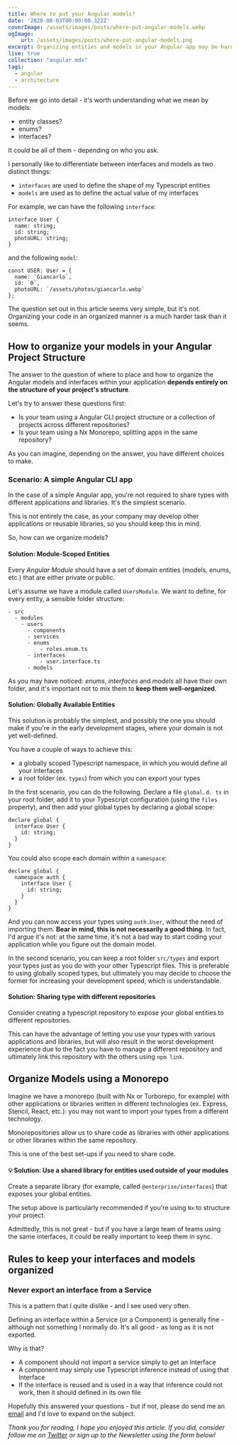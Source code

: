 ```yaml
---
title: Where to put your Angular models?
date: '2020-08-03T00:00:00.322Z'
coverImage: /assets/images/posts/where-put-angular-models.webp
ogImage:
    url: /assets/images/posts/where-put-angular-models.png
excerpt: Organizing entities and models in your Angular app may be hard. This article explains where to put your entities and what mistakes to watch out for
live: true
collection: "angular.mdx"
tags:
  - angular
  - architecture
---
```


Before we go into detail - it's worth understanding what we mean by models:

- entity classes?
- enums?
- interfaces?

It could be all of them - depending on who you ask.

I personally like to differentiate between interfaces and models as two distinct things:

- `interfaces` are used to define the shape of my Typescript entities
- `models` are used as to define the actual value of my interfaces

For example, we can have the following `interface`:

```tsx
interface User {
  name: string;
  id: string;
  photoURL: string;
}
```

and the following `model`:

```tsx
const USER: User = {
  name: `Giancarlo`,
  id: `0`,
  photoURL: `/assets/photos/giancarlo.webp`
};
````

The question set out in this article seems very simple, but it's not.
Organizing your code in an organized manner is a much harder task than it seems.

## How to organize your models in your Angular Project Structure

The answer to the question of where to place and how to organize the Angular
models and interfaces within your application **depends entirely on the structure
of your project's structure**.

Let's try to answer these questions first:

- Is your team using a Angular CLI project structure or a collection of
projects across different repositories?
- Is your team using a Nx Monorepo, splitting apps in the same repository?

As you can imagine, depending on the answer, you have different choices to make.

### Scenario: A simple Angular CLI app

In the case of a simple Angular app, you're not required to share types with
different applications and libraries. It's the simplest scenario.

This is not entirely the case, as your
company may develop other applications or reusable libraries, so you should
keep this in mind.

So, how can we organize models?

#### Solution: Module-Scoped Entities

Every *Angular Module* should have a set of domain entities (models, enums,
etc.) that are either private or public.

Let's assume we have a module called `UsersModule`. We want to define, for every entity, a sensible folder structure:

```
- src
  - modules
    - users
      - components
      - services
      - enums
          - roles.enum.ts
      - interfaces
          - user.interface.ts
      - models
```

As you may have noticed: *enums*, *interfaces* and *models* all have their own
folder, and it's important not to mix them to **keep them well-organized**.

#### Solution: Globally Available Entities

This solution is probably the simplest, and possibly the one you should make
if you're in the early development stages, where your domain is not yet
well-defined.

You have a couple of ways to achieve this:
- a globally scoped Typescript namespace, in which you would define all your
interfaces
- a root folder (ex. `types`) from which you can export your types

In the first scenario, you can do the following. Declare a file `global.d.
ts` in your root folder, add it to your Typescript configuration (using the
`files` property), and then add your global types by declaring a global scope:

```tsx
declare global {
  interface User {
    id: string;
  }
}
```

You could also scope each domain within a `namespace`:

```tsx
declare global {
  namespace auth {
    interface User {
      id: string;
    }
  }
}
```

And you can now access your types using `auth.User`, without the need of
importing them. **Bear in mind, this is not necessarily a good thing**. In
fact, I'd argue it's not: at the same time, it's not a bad way to start
coding your application while you figure out the domain model.

In the second scenario, you can keep a root folder `src/types` and export
your types just as you do with your other Typescript files. This is
preferable to using globally scoped types, but ultimately you may decide to
choose the former for increasing your development speed, which is
understandable.

#### Solution: Sharing type with different repositories

Consider creating a typescript repository to expose your global entities to
different repositories.

This can have the advantage of letting you use your types with various
applications and libraries, but will also result in the worst development
experience due to the fact you have to manage a different repository and
ultimately link this repository with the others using `npm link`.

## Organize Models using a Monorepo

Imagine we have a monorepo (built with Nx or Turborepo, for example) with other
applications or libraries written in different technologies (ex. Express,
Stencil, React, etc.): you may not want to import your types from a different technology.

Monorepositories allow us to share code as libraries with other applications
or other libraries within the same repository.

This is one of the best set-ups if you need to share code.

#### 💡 Solution: Use a shared library for entities used outside of your modules
Create a separate library (for example, called `@enterprise/interfaces`) that exposes your global entities.

The setup above is particularly recommended if you're using `Nx` to structure
your project.

Admittedly, this is not great - but if you have a large team of teams using the same interfaces, it could be really important to keep them in sync.

## Rules to keep your interfaces and models organized

### Never export an interface from a Service

This is a pattern that I quite dislike - and I see used very often.

Defining an interface within a Service (or a Component) is generally fine - although not something I normally do. It's all good - as long as it is not exported.

Why is that?

- A component should not import a service simply to get an Interface
- A component may simply use Typescript inference instead of using that Interface
- If the interface is reused and is used in a way that inference could not work, then it should defined in its own file

Hopefully this answered your questions - but if not, please do send me an [email](mailto:giancarlo@frontend.consulting) and I'd love to expand on the subject.

_Thank you for reading, I hope you enjoyed this article. If you did, consider follow me on [Twitter](https://twitter.com/gc_psk) or sign up to the Newsletter using the form below!_
